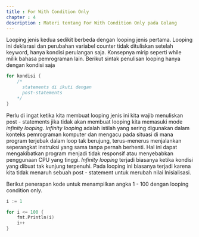 ```yaml
---
title : For With Condition Only
chapter : 4
description : Materi tentang For With Condition Only pada Golang
---
```


Looping jenis kedua sedikit berbeda dengan looping jenis pertama. Looping 
ini deklarasi dan perubahan variabel counter tidak dituliskan setelah 
keyword, hanya kondisi perulangan saja. Konsepnya mirip seperti while 
milik bahasa pemrograman lain.
Berikut sintak penulisan looping hanya dengan kondisi saja

```go
for kondisi {
    /* 
      statements di ikuti dengan
      post-statements
    */
}
```

Perlu di ingat ketika kita membuat looping jenis ini kita wajib menuliskan 
post - statements jika tidak akan membuat looping kita memasuki mode 
_infinity looping_. _Infinity looping_ adalah istilah yang sering digunakan dalam 
konteks pemrograman komputer dan mengacu pada situasi di mana 
program terjebak dalam loop tak berujung, terus-menerus menjalankan 
seperangkat instruksi yang sama tanpa pernah berhenti. Hal ini dapat 
mengakibatkan program menjadi tidak responsif atau menyebabkan 
penggunaan CPU yang tinggi. _Infinity looping_ terjadi biasanya ketika 
kondisi yang dibuat tak kunjung terpenuhi. Pada looping ini biasanya terjadi 
karena kita tidak menaruh sebuah post - statement untuk merubah nilai 
Inisialisasi.

Berikut penerapan kode untuk menampilkan angka 1 - 100 dengan looping 
condition only.

```go
i := 1

for i <= 100 {
    fmt.Println(i)
    i++
}
```

